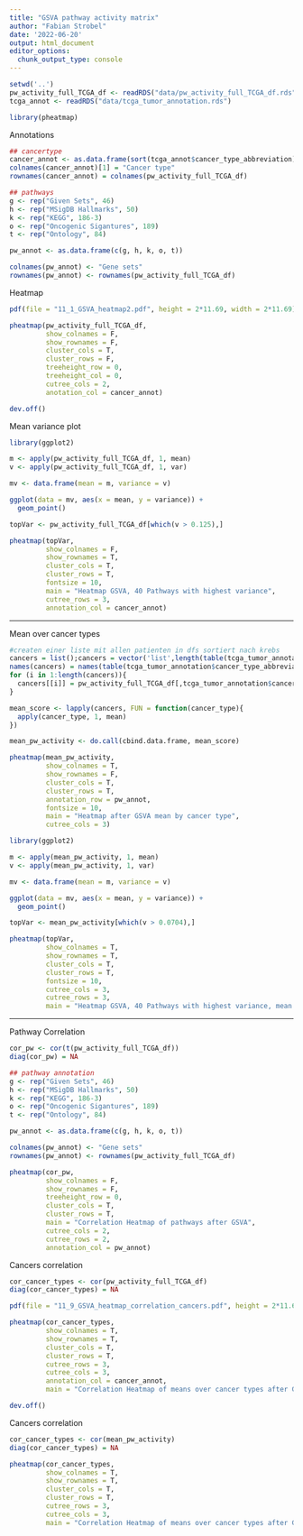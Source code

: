 ```yaml
---
title: "GSVA pathway activity matrix"
author: "Fabian Strobel"
date: '2022-06-20'
output: html_document
editor_options: 
  chunk_output_type: console
---
```


```r
setwd('..')
pw_activity_full_TCGA_df <- readRDS("data/pw_activity_full_TCGA_df.rds")
tcga_annot <- readRDS("data/tcga_tumor_annotation.rds")

library(pheatmap)
```

Annotations
```r
## cancertype
cancer_annot <- as.data.frame(sort(tcga_annot$cancer_type_abbreviation))
colnames(cancer_annot)[1] = "Cancer type"
rownames(cancer_annot) = colnames(pw_activity_full_TCGA_df)

## pathways
g <- rep("Given Sets", 46)
h <- rep("MSigDB Hallmarks", 50)
k <- rep("KEGG", 186-3)
o <- rep("Oncogenic Sigantures", 189)
t <- rep("Ontology", 84)

pw_annot <- as.data.frame(c(g, h, k, o, t))

colnames(pw_annot) <- "Gene sets"
rownames(pw_annot) <- rownames(pw_activity_full_TCGA_df)
```

Heatmap
```r
pdf(file = "11_1_GSVA_heatmap2.pdf", height = 2*11.69, width = 2*11.69)

pheatmap(pw_activity_full_TCGA_df,
         show_colnames = F,
         show_rownames = F,
         cluster_cols = T,
         cluster_rows = F,
         treeheight_row = 0,
         treeheight_col = 0,
         cutree_cols = 2,
         anotation_col = cancer_annot)

dev.off()
```


Mean variance plot
```r
library(ggplot2)

m <- apply(pw_activity_full_TCGA_df, 1, mean)
v <- apply(pw_activity_full_TCGA_df, 1, var)

mv <- data.frame(mean = m, variance = v)

ggplot(data = mv, aes(x = mean, y = variance)) + 
  geom_point()
```

```r
topVar <- pw_activity_full_TCGA_df[which(v > 0.125),]

pheatmap(topVar,
         show_colnames = F,
         show_rownames = T,
         cluster_cols = T,
         cluster_rows = T,
         fontsize = 10,
         main = "Heatmap GSVA, 40 Pathways with highest variance",
         cutree_rows = 3,
         annotation_col = cancer_annot)
```



***

Mean over cancer types

```r
#createn einer liste mit allen patienten in dfs sortiert nach krebs
cancers = list();cancers = vector('list',length(table(tcga_tumor_annotation$cancer_type_abbreviation)))
names(cancers) = names(table(tcga_tumor_annotation$cancer_type_abbreviation))
for (i in 1:length(cancers)){
  cancers[[i]] = pw_activity_full_TCGA_df[,tcga_tumor_annotation$cancer_type_abbreviation == names(cancers)[i]]
}
```


```r
mean_score <- lapply(cancers, FUN = function(cancer_type){
  apply(cancer_type, 1, mean)
})

mean_pw_activity <- do.call(cbind.data.frame, mean_score)
```

```r
pheatmap(mean_pw_activity,
         show_colnames = T,
         show_rownames = F,
         cluster_cols = T,
         cluster_rows = T,
         annotation_row = pw_annot,
         fontsize = 10,
         main = "Heatmap after GSVA mean by cancer type",
         cutree_cols = 3)
```

```r
library(ggplot2)

m <- apply(mean_pw_activity, 1, mean)
v <- apply(mean_pw_activity, 1, var)

mv <- data.frame(mean = m, variance = v)

ggplot(data = mv, aes(x = mean, y = variance)) + 
  geom_point()

topVar <- mean_pw_activity[which(v > 0.0704),]

pheatmap(topVar,
         show_colnames = T,
         show_rownames = T,
         cluster_cols = T,
         cluster_rows = T,
         fontsize = 10,
         cutree_cols = 3,
         cutree_rows = 3,
         main = "Heatmap GSVA, 40 Pathways with highest variance, mean cancer type")
```

***

Pathway Correlation
```r
cor_pw <- cor(t(pw_activity_full_TCGA_df))
diag(cor_pw) = NA

## pathway annotation
g <- rep("Given Sets", 46)
h <- rep("MSigDB Hallmarks", 50)
k <- rep("KEGG", 186-3)
o <- rep("Oncogenic Sigantures", 189)
t <- rep("Ontology", 84)

pw_annot <- as.data.frame(c(g, h, k, o, t))

colnames(pw_annot) <- "Gene sets"
rownames(pw_annot) <- rownames(pw_activity_full_TCGA_df)

pheatmap(cor_pw,
         show_colnames = F,
         show_rownames = F,
         treeheight_row = 0,
         cluster_cols = T,
         cluster_rows = T,
         main = "Correlation Heatmap of pathways after GSVA",
         cutree_cols = 2,
         cutree_rows = 2,
         annotation_col = pw_annot)

```

Cancers correlation
```r
cor_cancer_types <- cor(pw_activity_full_TCGA_df)
diag(cor_cancer_types) = NA

pdf(file = "11_9_GSVA_heatmap_correlation_cancers.pdf", height = 2*11.69, width = 2*11.69)

pheatmap(cor_cancer_types,
         show_colnames = T,
         show_rownames = T,
         cluster_cols = T,
         cluster_rows = T,
         cutree_rows = 3,
         cutree_cols = 3,
         annotation_col = cancer_annot,
         main = "Correlation Heatmap of means over cancer types after GSVA")

dev.off()
```

Cancers correlation
```r
cor_cancer_types <- cor(mean_pw_activity)
diag(cor_cancer_types) = NA

pheatmap(cor_cancer_types,
         show_colnames = T,
         show_rownames = T,
         cluster_cols = T,
         cluster_rows = T,
         cutree_rows = 3,
         cutree_cols = 3,
         main = "Correlation Heatmap of means over cancer types after GSVA")
```
